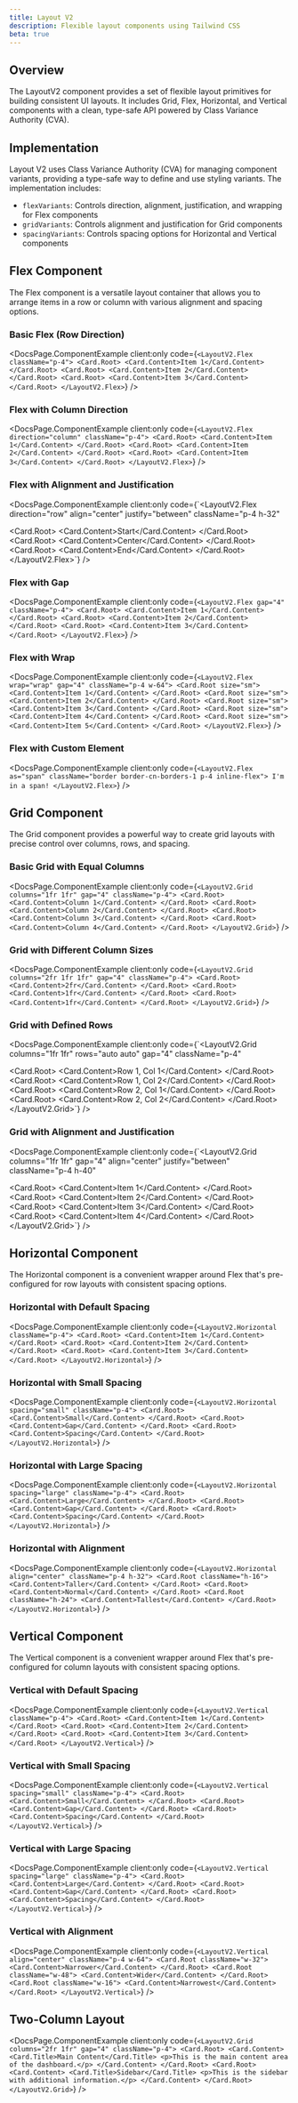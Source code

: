 ```yaml
---
title: Layout V2
description: Flexible layout components using Tailwind CSS
beta: true
---
```



## Overview

The LayoutV2 component provides a set of flexible layout primitives for building consistent UI layouts. It includes Grid, Flex, Horizontal, and Vertical components with a clean, type-safe API powered by Class Variance Authority (CVA).

## Implementation

Layout V2 uses Class Variance Authority (CVA) for managing component variants, providing a type-safe way to define and use styling variants. The implementation includes:

- `flexVariants`: Controls direction, alignment, justification, and wrapping for Flex components
- `gridVariants`: Controls alignment and justification for Grid components
- `spacingVariants`: Controls spacing options for Horizontal and Vertical components

## Flex Component

The Flex component is a versatile layout container that allows you to arrange items in a row or column with various alignment and spacing options.

### Basic Flex (Row Direction)

<DocsPage.ComponentExample
  client:only
  code={`<LayoutV2.Flex className="p-4">
  <Card.Root>
    <Card.Content>Item 1</Card.Content>
  </Card.Root>
  <Card.Root>
    <Card.Content>Item 2</Card.Content>
  </Card.Root>
  <Card.Root>
    <Card.Content>Item 3</Card.Content>
  </Card.Root>
</LayoutV2.Flex>`}
/>

### Flex with Column Direction

<DocsPage.ComponentExample
  client:only
  code={`<LayoutV2.Flex direction="column" className="p-4">
  <Card.Root>
    <Card.Content>Item 1</Card.Content>
  </Card.Root>
  <Card.Root>
    <Card.Content>Item 2</Card.Content>
  </Card.Root>
  <Card.Root>
    <Card.Content>Item 3</Card.Content>
  </Card.Root>
</LayoutV2.Flex>`}
/>

### Flex with Alignment and Justification

<DocsPage.ComponentExample
  client:only
  code={`<LayoutV2.Flex 
  direction="row" 
  align="center" 
  justify="between" 
  className="p-4 h-32"
>
  <Card.Root>
    <Card.Content>Start</Card.Content>
  </Card.Root>
  <Card.Root>
    <Card.Content>Center</Card.Content>
  </Card.Root>
  <Card.Root>
    <Card.Content>End</Card.Content>
  </Card.Root>
</LayoutV2.Flex>`}
/>

### Flex with Gap

<DocsPage.ComponentExample
  client:only
  code={`<LayoutV2.Flex gap="4" className="p-4">
  <Card.Root>
    <Card.Content>Item 1</Card.Content>
  </Card.Root>
  <Card.Root>
    <Card.Content>Item 2</Card.Content>
  </Card.Root>
  <Card.Root>
    <Card.Content>Item 3</Card.Content>
  </Card.Root>
</LayoutV2.Flex>`}
/>

### Flex with Wrap

<DocsPage.ComponentExample
  client:only
  code={`<LayoutV2.Flex wrap="wrap" gap="4" className="p-4 w-64">
  <Card.Root size="sm">
    <Card.Content>Item 1</Card.Content>
  </Card.Root>
  <Card.Root size="sm">
    <Card.Content>Item 2</Card.Content>
  </Card.Root>
  <Card.Root size="sm">
    <Card.Content>Item 3</Card.Content>
  </Card.Root>
  <Card.Root size="sm">
    <Card.Content>Item 4</Card.Content>
  </Card.Root>
  <Card.Root size="sm">
    <Card.Content>Item 5</Card.Content>
  </Card.Root>
</LayoutV2.Flex>`}
/>

### Flex with Custom Element

<DocsPage.ComponentExample
  client:only
  code={`<LayoutV2.Flex as="span" className="border border-cn-borders-1 p-4 inline-flex">
  I'm in a span!
</LayoutV2.Flex>`}
/>

## Grid Component

The Grid component provides a powerful way to create grid layouts with precise control over columns, rows, and spacing.

### Basic Grid with Equal Columns

<DocsPage.ComponentExample
  client:only
  code={`<LayoutV2.Grid columns="1fr 1fr" gap="4" className="p-4">
  <Card.Root>
    <Card.Content>Column 1</Card.Content>
  </Card.Root>
  <Card.Root>
    <Card.Content>Column 2</Card.Content>
  </Card.Root>
  <Card.Root>
    <Card.Content>Column 3</Card.Content>
  </Card.Root>
  <Card.Root>
    <Card.Content>Column 4</Card.Content>
  </Card.Root>
</LayoutV2.Grid>`}
/>

### Grid with Different Column Sizes

<DocsPage.ComponentExample
  client:only
  code={`<LayoutV2.Grid columns="2fr 1fr 1fr" gap="4" className="p-4">
  <Card.Root>
    <Card.Content>2fr</Card.Content>
  </Card.Root>
  <Card.Root>
    <Card.Content>1fr</Card.Content>
  </Card.Root>
  <Card.Root>
    <Card.Content>1fr</Card.Content>
  </Card.Root>
</LayoutV2.Grid>`}
/>

### Grid with Defined Rows

<DocsPage.ComponentExample
  client:only
  code={`<LayoutV2.Grid 
  columns="1fr 1fr" 
  rows="auto auto" 
  gap="4" 
  className="p-4"
>
  <Card.Root>
    <Card.Content>Row 1, Col 1</Card.Content>
  </Card.Root>
  <Card.Root>
    <Card.Content>Row 1, Col 2</Card.Content>
  </Card.Root>
  <Card.Root>
    <Card.Content>Row 2, Col 1</Card.Content>
  </Card.Root>
  <Card.Root>
    <Card.Content>Row 2, Col 2</Card.Content>
  </Card.Root>
</LayoutV2.Grid>`}
/>

### Grid with Alignment and Justification

<DocsPage.ComponentExample
  client:only
  code={`<LayoutV2.Grid 
  columns="1fr 1fr" 
  gap="4" 
  align="center" 
  justify="between" 
  className="p-4 h-40"
>
  <Card.Root>
    <Card.Content>Item 1</Card.Content>
  </Card.Root>
  <Card.Root>
    <Card.Content>Item 2</Card.Content>
  </Card.Root>
  <Card.Root>
    <Card.Content>Item 3</Card.Content>
  </Card.Root>
  <Card.Root>
    <Card.Content>Item 4</Card.Content>
  </Card.Root>
</LayoutV2.Grid>`}
/>

## Horizontal Component

The Horizontal component is a convenient wrapper around Flex that's pre-configured for row layouts with consistent spacing options.

### Horizontal with Default Spacing

<DocsPage.ComponentExample
  client:only
  code={`<LayoutV2.Horizontal className="p-4">
  <Card.Root>
    <Card.Content>Item 1</Card.Content>
  </Card.Root>
  <Card.Root>
    <Card.Content>Item 2</Card.Content>
  </Card.Root>
  <Card.Root>
    <Card.Content>Item 3</Card.Content>
  </Card.Root>
</LayoutV2.Horizontal>`}
/>

### Horizontal with Small Spacing

<DocsPage.ComponentExample
  client:only
  code={`<LayoutV2.Horizontal spacing="small" className="p-4">
  <Card.Root>
    <Card.Content>Small</Card.Content>
  </Card.Root>
  <Card.Root>
    <Card.Content>Gap</Card.Content>
  </Card.Root>
  <Card.Root>
    <Card.Content>Spacing</Card.Content>
  </Card.Root>
</LayoutV2.Horizontal>`}
/>

### Horizontal with Large Spacing

<DocsPage.ComponentExample
  client:only
  code={`<LayoutV2.Horizontal spacing="large" className="p-4">
  <Card.Root>
    <Card.Content>Large</Card.Content>
  </Card.Root>
  <Card.Root>
    <Card.Content>Gap</Card.Content>
  </Card.Root>
  <Card.Root>
    <Card.Content>Spacing</Card.Content>
  </Card.Root>
</LayoutV2.Horizontal>`}
/>

### Horizontal with Alignment

<DocsPage.ComponentExample
  client:only
  code={`<LayoutV2.Horizontal align="center" className="p-4 h-32">
  <Card.Root className="h-16">
    <Card.Content>Taller</Card.Content>
  </Card.Root>
  <Card.Root>
    <Card.Content>Normal</Card.Content>
  </Card.Root>
  <Card.Root className="h-24">
    <Card.Content>Tallest</Card.Content>
  </Card.Root>
</LayoutV2.Horizontal>`}
/>

## Vertical Component

The Vertical component is a convenient wrapper around Flex that's pre-configured for column layouts with consistent spacing options.

### Vertical with Default Spacing

<DocsPage.ComponentExample
  client:only
  code={`<LayoutV2.Vertical className="p-4">
  <Card.Root>
    <Card.Content>Item 1</Card.Content>
  </Card.Root>
  <Card.Root>
    <Card.Content>Item 2</Card.Content>
  </Card.Root>
  <Card.Root>
    <Card.Content>Item 3</Card.Content>
  </Card.Root>
</LayoutV2.Vertical>`}
/>

### Vertical with Small Spacing

<DocsPage.ComponentExample
  client:only
  code={`<LayoutV2.Vertical spacing="small" className="p-4">
  <Card.Root>
    <Card.Content>Small</Card.Content>
  </Card.Root>
  <Card.Root>
    <Card.Content>Gap</Card.Content>
  </Card.Root>
  <Card.Root>
    <Card.Content>Spacing</Card.Content>
  </Card.Root>
</LayoutV2.Vertical>`}
/>

### Vertical with Large Spacing

<DocsPage.ComponentExample
  client:only
  code={`<LayoutV2.Vertical spacing="large" className="p-4">
  <Card.Root>
    <Card.Content>Large</Card.Content>
  </Card.Root>
  <Card.Root>
    <Card.Content>Gap</Card.Content>
  </Card.Root>
  <Card.Root>
    <Card.Content>Spacing</Card.Content>
  </Card.Root>
</LayoutV2.Vertical>`}
/>

### Vertical with Alignment

<DocsPage.ComponentExample
  client:only
  code={`<LayoutV2.Vertical align="center" className="p-4 w-64">
  <Card.Root className="w-32">
    <Card.Content>Narrower</Card.Content>
  </Card.Root>
  <Card.Root className="w-48">
    <Card.Content>Wider</Card.Content>
  </Card.Root>
  <Card.Root className="w-16">
    <Card.Content>Narrowest</Card.Content>
  </Card.Root>
</LayoutV2.Vertical>`}
/>

## Two-Column Layout

<DocsPage.ComponentExample
  client:only
  code={`<LayoutV2.Grid columns="2fr 1fr" gap="4" className="p-4">
  <Card.Root>
    <Card.Content>
      <Card.Title>Main Content</Card.Title>
      <p>This is the main content area of the dashboard.</p>
    </Card.Content>
  </Card.Root>
  <Card.Root>
    <Card.Content>
      <Card.Title>Sidebar</Card.Title>
      <p>This is the sidebar with additional information.</p>
    </Card.Content>
  </Card.Root>
</LayoutV2.Grid>`}
/>
